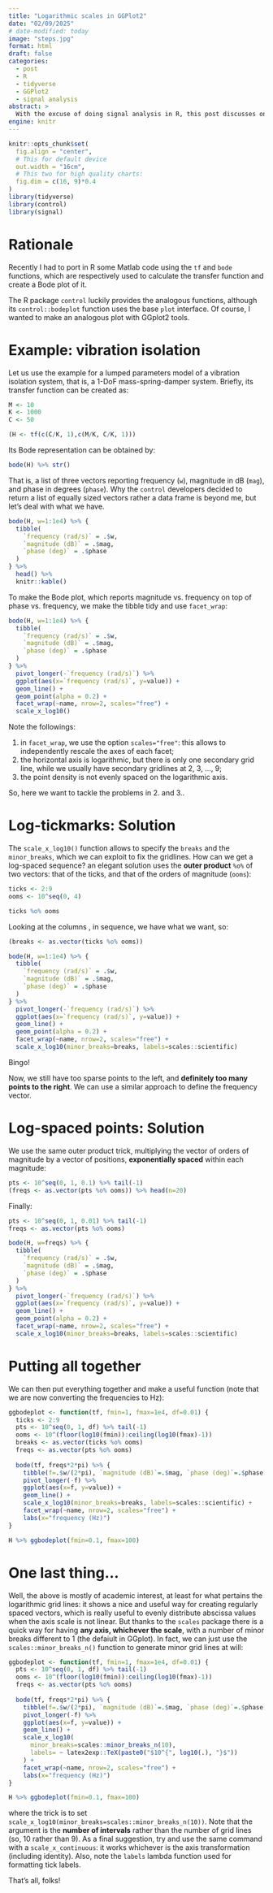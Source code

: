 ```yaml
---
title: "Logarithmic scales in GGPlot2"
date: "02/09/2025"
# date-modified: today
image: "steps.jpg"
format: html
draft: false
categories: 
  - post
  - R
  - tidyverse
  - GGPlot2
  - signal analysis
abstract: >
  With the excuse of doing signal analysis in R, this post discusses on how to deal with logarithmic scalses and tick-marks in GGPlot2, and how to generate log-spaced grids to have an equally dense set of points in the resulting plot.
engine: knitr
---
```


```r
knitr::opts_chunk$set(
  fig.align = "center",
  # This for default device
  out.width = "16cm",
  # This two for high quality charts:
  fig.dim = c(16, 9)*0.4
)
library(tidyverse)
library(control)
library(signal)
```

# Rationale

Recently I had to port in R some Matlab code using the `tf` and `bode` functions, which are respectively used to calculate the transfer function and create a Bode plot of it.

The R package `control` luckily provides the analogous functions, although its `control::bodeplot` function uses the base `plot` interface. Of course, I wanted to make an analogous plot with GGplot2 tools.

# Example: vibration isolation

Let us use the example for a lumped parameters model of a vibration isolation system, that is, a 1-DoF mass-spring-damper system. Briefly, its transfer function can be created as:

```r
M <- 10
K <- 1000
C <- 50

(H <- tf(c(C/K, 1),c(M/K, C/K, 1)))
```

Its Bode representation can be obtained by:

```r
bode(H) %>% str()
```

That is, a list of three vectors reporting frequency (`w`), magnitude in dB (`mag`), and phase in degrees (`phase`). Why the `control` developers decided to return a list of equally sized vectors rather a data frame is beyond me, but let's deal with what we have.

```r
bode(H, w=1:1e4) %>% {
  tibble(
    `frequency (rad/s)` = .$w, 
    `magnitude (dB)` = .$mag,
    `phase (deg)` = .$phase
  )
} %>% 
  head() %>% 
  knitr::kable()
```

To make the Bode plot, which reports magnitude vs. frequency on top of phase vs. frequency, we make the tibble tidy and use `facet_wrap`:

```r
bode(H, w=1:1e4) %>% {
  tibble(
    `frequency (rad/s)` = .$w, 
    `magnitude (dB)` = .$mag,
    `phase (deg)` = .$phase
  )
} %>%
  pivot_longer(-`frequency (rad/s)`) %>% 
  ggplot(aes(x=`frequency (rad/s)`, y=value)) +
  geom_line() +
  geom_point(alpha = 0.2) +
  facet_wrap(~name, nrow=2, scales="free") +
  scale_x_log10()
```

Note the followings:

1. in `facet_wrap`, we use the option `scales="free"`: this allows to independently rescale the axes of each facet;
2. the horizontal axis is logarithmic, but there is only one secondary grid line, while we usually have secondary gridlines at 2, 3, ..., 9;
3. the point density is not evenly spaced on the logarithmic axis.

So, here we want to tackle the problems in 2. and 3..

# Log-tickmarks: Solution

The `scale_x_log10()` function allows to specify the `breaks` and the `minor_breaks`, which we can exploit to fix the gridlines. How can we get a log-spaced sequence? an elegant solution uses the **outer product** `%o%` of two vectors: that of the ticks, and that of the orders of magnitude (`ooms`):

```r
ticks <- 2:9
ooms <- 10^seq(0, 4)

ticks %o% ooms
```
Looking at the columns , in sequence, we have what we want, so:

```r
(breaks <- as.vector(ticks %o% ooms))
```

```r
bode(H, w=1:1e4) %>% {
  tibble(
    `frequency (rad/s)` = .$w, 
    `magnitude (dB)` = .$mag,
    `phase (deg)` = .$phase
  )
} %>%
  pivot_longer(-`frequency (rad/s)`) %>% 
  ggplot(aes(x=`frequency (rad/s)`, y=value)) +
  geom_line() +
  geom_point(alpha = 0.2) +
  facet_wrap(~name, nrow=2, scales="free") +
  scale_x_log10(minor_breaks=breaks, labels=scales::scientific)
```

Bingo!

Now, we still have too sparse points to the left, and **definitely too many points to the right**. We can use a similar approach to define the frequency vector.


# Log-spaced points: Solution

We use the same outer product trick, multiplying the vector of orders of magnitude by a vector of positions, **exponentially spaced** within each magnitude:

```r
pts <- 10^seq(0, 1, 0.1) %>% tail(-1)
(freqs <- as.vector(pts %o% ooms)) %>% head(n=20)
```

Finally:

```r
pts <- 10^seq(0, 1, 0.01) %>% tail(-1)
freqs <- as.vector(pts %o% ooms)

bode(H, w=freqs) %>% {
  tibble(
    `frequency (rad/s)` = .$w, 
    `magnitude (dB)` = .$mag,
    `phase (deg)` = .$phase
  )
} %>%
  pivot_longer(-`frequency (rad/s)`) %>% 
  ggplot(aes(x=`frequency (rad/s)`, y=value)) +
  geom_line() +
  geom_point(alpha = 0.2) +
  facet_wrap(~name, nrow=2, scales="free") +
  scale_x_log10(minor_breaks=breaks, labels=scales::scientific)
```

# Putting all together

We can then put everything together and make a useful function (note that we are now converting the frequencies to Hz):

```r
ggbodeplot <- function(tf, fmin=1, fmax=1e4, df=0.01) {
  ticks <- 2:9
  pts <- 10^seq(0, 1, df) %>% tail(-1)
  ooms <- 10^(floor(log10(fmin)):ceiling(log10(fmax)-1))
  breaks <- as.vector(ticks %o% ooms)
  freqs <- as.vector(pts %o% ooms)
  
  bode(tf, freqs*2*pi) %>% {
    tibble(f=.$w/(2*pi), `magnitude (dB)`=.$mag, `phase (deg)`=.$phase)} %>% 
    pivot_longer(-f) %>% 
    ggplot(aes(x=f, y=value)) +
    geom_line() +
    scale_x_log10(minor_breaks=breaks, labels=scales::scientific) +
    facet_wrap(~name, nrow=2, scales="free") +
    labs(x="frequency (Hz)")
}

H %>% ggbodeplot(fmin=0.1, fmax=100)
```

# One last thing...

Well, the above is mostly of academic interest, at least for what pertains the logarithmic grid lines: it shows a nice and useful way for creating regularly spaced vectors, which is really useful to evenly distribute abscissa values when the axis scale is not linear. But thanks to the `scales` package there is a quick way for having **any axis, whichever the scale**, with a number of minor breaks different to 1 (the defaiult in GGplot). In fact, we can just use the `scales::minor_breaks_n()` function to generate minor grid lines at will:

```r
ggbodeplot <- function(tf, fmin=1, fmax=1e4, df=0.01) {
  pts <- 10^seq(0, 1, df) %>% tail(-1)
  ooms <- 10^(floor(log10(fmin)):ceiling(log10(fmax)-1))
  freqs <- as.vector(pts %o% ooms)
  
  bode(tf, freqs*2*pi) %>% {
    tibble(f=.$w/(2*pi), `magnitude (dB)`=.$mag, `phase (deg)`=.$phase)} %>% 
    pivot_longer(-f) %>% 
    ggplot(aes(x=f, y=value)) +
    geom_line() +
    scale_x_log10(
      minor_breaks=scales::minor_breaks_n(10), 
      labels= ~ latex2exp::TeX(paste0("$10^{", log10(.), "}$"))
    ) +
    facet_wrap(~name, nrow=2, scales="free") +
    labs(x="frequency (Hz)")
}

H %>% ggbodeplot(fmin=0.1, fmax=100)
```

where the trick is to set `scale_x_log10(minor_breaks=scales::minor_breaks_n(10))`. Note that the argument is the **number of intervals** rather than the number of grid lines (so, 10 rather than 9). As a final suggestion, try and use the same command with a `scale_x_continuous`: it works whichever is the axis transformation (including identity). Also, note the `labels` lambda function used for formatting tick labels.

:::thatsall
That's all, folks!
:::


